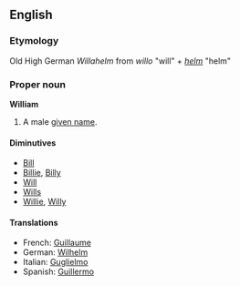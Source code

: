 ==English==
===Etymology===
Old High German ''Willahelm'' from ''willo'' "will" + ''[[helm]]'' "helm"
===Proper noun===
'''William'''

#A male [[given name]].

====Diminutives====
*[[Bill]]
*[[Billie]], [[Billy]]
*[[Will]]
*[[Wills]]
*[[Willie]], [[Willy]]

====Translations====
*French: [[Guillaume]]
*German: [[Wilhelm]]
*Italian: [[Guglielmo]]
*Spanish: [[Guillermo]]